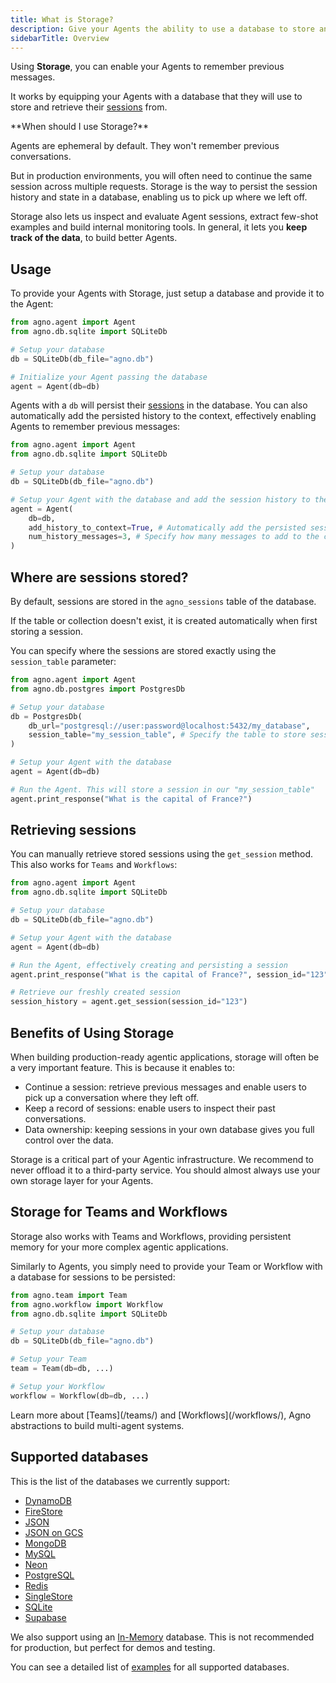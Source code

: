 ```yaml
---
title: What is Storage?
description: Give your Agents the ability to use a database to store and retrieve their history.
sidebarTitle: Overview
---
```


Using **Storage**, you can enable your Agents to remember previous messages.

It works by equipping your Agents with a database that they will use to store and retrieve their [sessions](/agents/sessions) from.

<Tip>
**When should I use Storage?**

Agents are ephemeral by default. They won't remember previous conversations.

But in production environments, you will often need to continue the same session across multiple requests. Storage is the way to persist the session history and state in a database, enabling us to pick up where we left off.

Storage also lets us inspect and evaluate Agent sessions, extract few-shot examples and build internal monitoring tools. In general, it lets you **keep track of the data**, to build better Agents.
</Tip>

## Usage

To provide your Agents with Storage, just setup a database and provide it to the Agent:

```python
from agno.agent import Agent
from agno.db.sqlite import SQLiteDb

# Setup your database
db = SQLiteDb(db_file="agno.db")

# Initialize your Agent passing the database
agent = Agent(db=db)
```

Agents with a `db` will persist their [sessions](/agents/sessions) in the database. You can also automatically add the persisted history to the context, effectively enabling Agents to remember previous messages:

```python
from agno.agent import Agent
from agno.db.sqlite import SQLiteDb

# Setup your database
db = SQLiteDb(db_file="agno.db")

# Setup your Agent with the database and add the session history to the context
agent = Agent(
    db=db,
    add_history_to_context=True, # Automatically add the persisted session history to the context
    num_history_messages=3, # Specify how many messages to add to the context
)
```

## Where are sessions stored?

By default, sessions are stored in the `agno_sessions` table of the database.

If the table or collection doesn't exist, it is created automatically when first storing a session.

You can specify where the sessions are stored exactly using the `session_table` parameter:

```python
from agno.agent import Agent
from agno.db.postgres import PostgresDb

# Setup your database
db = PostgresDb(
    db_url="postgresql://user:password@localhost:5432/my_database",
    session_table="my_session_table", # Specify the table to store sessions
)

# Setup your Agent with the database
agent = Agent(db=db)

# Run the Agent. This will store a session in our "my_session_table"
agent.print_response("What is the capital of France?")
```

## Retrieving sessions

You can manually retrieve stored sessions using the `get_session` method. This also works for `Teams` and `Workflows`:

```python
from agno.agent import Agent
from agno.db.sqlite import SQLiteDb

# Setup your database
db = SQLiteDb(db_file="agno.db")

# Setup your Agent with the database
agent = Agent(db=db)

# Run the Agent, effectively creating and persisting a session
agent.print_response("What is the capital of France?", session_id="123")

# Retrieve our freshly created session
session_history = agent.get_session(session_id="123")
```

## Benefits of Using Storage

When building production-ready agentic applications, storage will often be a very important feature. This is because it enables to:

- Continue a session: retrieve previous messages and enable users to pick up a conversation where they left off.
- Keep a record of sessions: enable users to inspect their past conversations.
- Data ownership: keeping sessions in your own database gives you full control over the data.

<Warning>
Storage is a critical part of your Agentic infrastructure. We recommend to never offload it to a third-party service. You should almost always use your own storage layer for your Agents.
</Warning>

## Storage for Teams and Workflows

Storage also works with Teams and Workflows, providing persistent memory for your more complex agentic applications.

Similarly to Agents, you simply need to provide your Team or Workflow with a database for sessions to be persisted:

```python
from agno.team import Team
from agno.workflow import Workflow
from agno.db.sqlite import SQLiteDb

# Setup your database
db = SQLiteDb(db_file="agno.db")

# Setup your Team
team = Team(db=db, ...)

# Setup your Workflow
workflow = Workflow(db=db, ...)
```

<Note>
Learn more about [Teams](/teams/) and [Workflows](/workflows/), Agno abstractions to build multi-agent systems.
</Note>


## Supported databases

This is the list of the databases we currently support:

- [DynamoDB](/db/dynamodb)
- [FireStore](/db/firestore)
- [JSON](/db/json)
- [JSON on GCS](/db/gcs)
- [MongoDB](/db/mongodb)
- [MySQL](/db/mysql)
- [Neon](/db/neon)
- [PostgreSQL](/db/postgres)
- [Redis](/db/redis)
- [SingleStore](/db/singlestore)
- [SQLite](/db/sqlite)
- [Supabase](/db/supabase)

We also support using an [In-Memory](/db/in_memory) database. This is not recommended for production, but perfect for demos and testing.

You can see a detailed list of [examples](/examples/db/) for all supported databases.